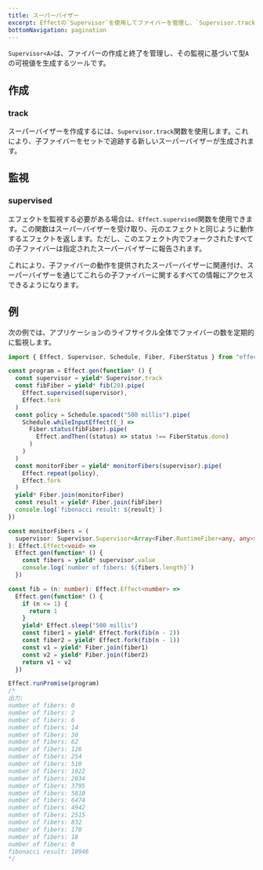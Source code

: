 ```yaml
---
title: スーパーバイザー
excerpt: Effectの`Supervisor`を使用してファイバーを管理し、`Supervisor.track`でスーパーバイザーを作成し、`Effect.supervised`でエフェクトを監視する方法を学びます。スーパーバイザーを使用してアプリケーションのライフサイクル全体でファイバーを定期的に監視する例を探ります。
bottomNavigation: pagination
---
```


`Supervisor<A>`は、ファイバーの作成と終了を管理し、その監視に基づいて型`A`の可視値を生成するツールです。

## 作成

### track

スーパーバイザーを作成するには、`Supervisor.track`関数を使用します。これにより、子ファイバーをセットで追跡する新しいスーパーバイザーが生成されます。

## 監視

### supervised

エフェクトを監視する必要がある場合は、`Effect.supervised`関数を使用できます。この関数はスーパーバイザーを受け取り、元のエフェクトと同じように動作するエフェクトを返します。ただし、このエフェクト内でフォークされたすべての子ファイバーは指定されたスーパーバイザーに報告されます。

これにより、子ファイバーの動作を提供されたスーパーバイザーに関連付け、スーパーバイザーを通じてこれらの子ファイバーに関するすべての情報にアクセスできるようになります。

## 例

次の例では、アプリケーションのライフサイクル全体でファイバーの数を定期的に監視します。

```ts twoslash
import { Effect, Supervisor, Schedule, Fiber, FiberStatus } from "effect"

const program = Effect.gen(function* () {
  const supervisor = yield* Supervisor.track
  const fibFiber = yield* fib(20).pipe(
    Effect.supervised(supervisor),
    Effect.fork
  )
  const policy = Schedule.spaced("500 millis").pipe(
    Schedule.whileInputEffect((_) =>
      Fiber.status(fibFiber).pipe(
        Effect.andThen((status) => status !== FiberStatus.done)
      )
    )
  )
  const monitorFiber = yield* monitorFibers(supervisor).pipe(
    Effect.repeat(policy),
    Effect.fork
  )
  yield* Fiber.join(monitorFiber)
  const result = yield* Fiber.join(fibFiber)
  console.log(`fibonacci result: ${result}`)
})

const monitorFibers = (
  supervisor: Supervisor.Supervisor<Array<Fiber.RuntimeFiber<any, any>>>
): Effect.Effect<void> =>
  Effect.gen(function* () {
    const fibers = yield* supervisor.value
    console.log(`number of fibers: ${fibers.length}`)
  })

const fib = (n: number): Effect.Effect<number> =>
  Effect.gen(function* () {
    if (n <= 1) {
      return 1
    }
    yield* Effect.sleep("500 millis")
    const fiber1 = yield* Effect.fork(fib(n - 2))
    const fiber2 = yield* Effect.fork(fib(n - 1))
    const v1 = yield* Fiber.join(fiber1)
    const v2 = yield* Fiber.join(fiber2)
    return v1 + v2
  })

Effect.runPromise(program)
/*
出力:
number of fibers: 0
number of fibers: 2
number of fibers: 6
number of fibers: 14
number of fibers: 30
number of fibers: 62
number of fibers: 126
number of fibers: 254
number of fibers: 510
number of fibers: 1022
number of fibers: 2034
number of fibers: 3795
number of fibers: 5810
number of fibers: 6474
number of fibers: 4942
number of fibers: 2515
number of fibers: 832
number of fibers: 170
number of fibers: 18
number of fibers: 0
fibonacci result: 10946
*/
```
